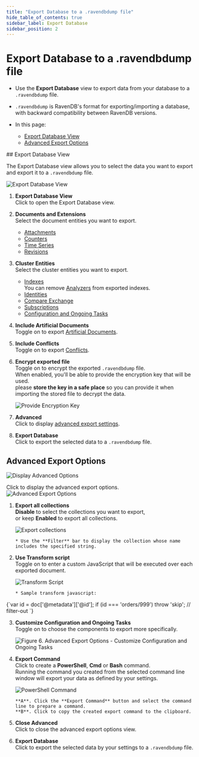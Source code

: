 ```yaml
---
title: "Export Database to a .ravendbdump file"
hide_table_of_contents: true
sidebar_label: Export Database
sidebar_position: 2
---
```



# Export Database to a .ravendbdump file
<Admonition type="note" title="Note">

* Use the **Export Database** view to export data from your database to a `.ravendbdump` file.  

* `.ravendbdump` is RavenDB's format for exporting/importing a database, with backward compatibility 
  between RavenDB versions.  

* In this page:
   * [Export Database View](../../../studio/database/tasks/export-database.mdx#export-database-view)  
   * [Advanced Export Options](../../../studio/database/tasks/export-database.mdx#advanced-export-options)  

</Admonition>
## Export Database View

The Export Database view allows you to select the data you want to export 
and export it to a `.ravendbdump` file.  

![Export Database View](./assets/export-database-studio-view.png)

1. **Export Database View**  
   Click to open the Export Database view.  
2. **Documents and Extensions**  
   Select the document entities you want to export.  
    * [Attachments](../../../document-extensions/attachments/what-are-attachments.mdx)  
    * [Counters](../../../document-extensions/counters/overview.mdx)  
    * [Time Series](../../../document-extensions/timeseries/overview.mdx)  
    * [Revisions](../../../document-extensions/revisions/overview.mdx)  
3. **Cluster Entities**  
   Select the cluster entities you want to export.  
    * [Indexes](../../../indexes/what-are-indexes.mdx)  
      You can remove [Analyzers](../../../indexes/using-analyzers.mdx) from exported indexes.  
    * [Identities](../../../client-api/document-identifiers/working-with-document-identifiers.mdx)  
    * [Compare Exchange](../../../client-api/operations/compare-exchange/overview.mdx)  
    * [Subscriptions](../../../client-api/data-subscriptions/what-are-data-subscriptions.mdx)  
    * [Configuration and Ongoing Tasks](../../../studio/database/tasks/import-data/import-from-ravendb.mdx#customize-configuration-and-ongoing-tasks)  
4. **Include Artificial Documents**  
   Toggle on to export [Artificial Documents](../../../studio/database/indexes/create-map-reduce-index.mdx#artificial-documents--vs--regular-documents).  
5. **Include Conflicts**  
   Toggle on to export [Conflicts](../../../studio/database/documents/conflicts-view.mdx).  
6. **Encrypt exported file**  
   Toggle on to encrypt the exported `.ravendbdump` file.  
   When enabled, you'll be able to provide the encryption key that will be used.  
   please **store the key in a safe place** so you can provide it when importing 
   the stored file to decrypt the data.  

      ![Provide Encryption Key](./assets/export-encryption-key.png)

7. **Advanced**  
   Click to display [advanced export settings](../../../studio/database/tasks/export-database.mdx#advanced-export-options).  
8. **Export Database**  
   Click to export the selected data to a `.ravendbdump` file.  



## Advanced Export Options

![Display Advanced Options](./assets/export-display-advanced-settings.png)

Click to display the advanced export options.  
![Advanced Export Options](./assets/export-advanced-settings.png)

1. **Export all collections**  
   **Disable** to select the collections you want to export,  
   or keep **Enabled** to export all collections.  

     ![Export collections](./assets/export-database-advanced-collections.png)

       * Use the **Filter** bar to display the collection whose name includes the specified string.  

2. **Use Transform script**  
   Toggle on to enter a custom JavaScript that will be executed over each exported document.  

     ![Transform Script](./assets/export-database-advanced-transfrom-script.png)

       * Sample transform javascript: 
<TabItem value="javascript" label="javascript">
<CodeBlock language="javascript">
{`var id = doc['@metadata']['@id'];
if (id === 'orders/999')
throw 'skip'; // filter-out
`}
</CodeBlock>
</TabItem>

3. **Customize Configuration and Ongoing Tasks**  
   Toggle on to choose the components to export more specifically.  

     ![Figure 6. Advanced Export Options - Customize Configuration and Ongoing Tasks](./assets/export-database-advanced-configuration.png)

4. **Export Command**  
   Click to create a **PowerShell**, **Cmd** or **Bash** command.  
   Running the command you created from the selected command line window will export your data 
   as defined by your settings.  

      ![PowerShell Command](./assets/export-command-powershell.png)

       **A**. Click the **Export Command** button and select the command line to prepare a command.  
       **B**. Click to copy the created export command to the clipboard.  

5. **Close Advanced**  
   Click to close the advanced export options view.  
6. **Export Database**  
   Click to export the selected data by your settings to a `.ravendbdump` file.  



